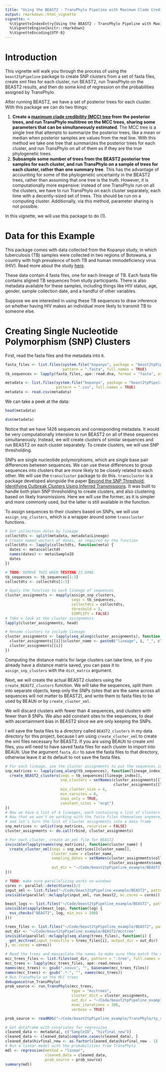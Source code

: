 ```yaml
---
title: "Using the BEAST2 - TransPhylo Pipeline with Maximum Clade Credibility Trees"
output: rmarkdown::html_vignette
vignette: >
  %\VignetteIndexEntry{Using the BEAST2 - TransPhylo Pipeline with Maximum Clade Credibility Trees}
  %\VignetteEngine{knitr::rmarkdown}
  %\VignetteEncoding{UTF-8}
---
```


# Introduction

This vignette will walk you through the process of using the `beast2tpPipeline` package to create SNP clusters
from a set of fasta files, create xml files for each cluster, run BEAST2, run TransPhylo on the BEAST2 results,
and then do some kind of regression on the probabilities assigned by TransPhylo.

After running BEAST2, we have a set of posterior trees for each cluster. With this package we can do two things:

1. **Create a [maximum clade credibility (MCC) tree](https://en.wikipedia.org/wiki/Maximum_clade_credibility_tree#:~:text=A%20maximum%20clade%20credibility%20tree,of%20the%20sampled%20posterior%20trees.0)
from the posterior trees, and run TransPhylo multitree on the MCC trees, sharing some parameters that can be
simultaneously estimated**. The MCC tree is a single tree that attempts to summarize the posterior trees, like a
mean or median when posterior samples are values from the real line. With this method we take one tree that
summarizes the posterior trees for each cluster, and run TransPhylo on all of them as if they are the true 
phylogenetic trees.
2. **Subsample some number of trees from the BEAST2 posterior tree samples for each cluster, and run TransPhylo
on a sample of trees for each cluster, rather than one summary tree**. This has the advantage of accounting for
some of the phylogenetic uncertainty in the BEAST2 trees, rather than assuming that one tree is the truth. 
However, it is computationally more expensive: instead of one TransPhylo run on all the clusters, we have to
run TransPhylo on each cluster separately, each time with a decently-sized set of trees. This should be run
on a computing cluster. Additionally, via this method, parameter sharing is not possible.

In this vignette, we will use this package to do (1).

# Data for this Example

This package comes with data collected from the Kopanyo study, in which tuberculosis (TB) samples were collected
in two regions of Botswana, a country with high prevalence of both TB and human immodeficiency virus (HIV). Read
more about the study [here](https://bmjopen.bmj.com/content/6/5/e010046).

These data contain 4 fasta files, one for each lineage of TB. Each fasta file contains aligned TB sequences from
study participants. There is also metadata available for these samples, including things like HIV status, age,
gender, sample collection date, and a handful of other variables.

Suppose we are interested in using these TB sequences to draw inference on whether having HIV makes an individual
more likely to transmit TB to someone else.

# Creating Single Nucleotide Polymorphism (SNP) Clusters

First, read the fasta files and the metadata into `R`.

```r
fasta_files <- list.files(system.file("kopanyo", package = "beast2tpPipeline"),
                          pattern = ".fasta", full.names = TRUE)
tb_sequences <- lapply(fasta_files, ape::read.dna, format = "fasta", as.character = TRUE)

metadata <- list.files(system.file("kopanyo", package = "beast2tpPipeline"),
                       pattern = ".csv", full.names = TRUE)
metadata <- read.csv(metadata)
``` 

We can take a peek at the data:

```r
head(metadata)

dim(metadata)
```

Notice that we have 1426 sequences and corresponding metadata. It would be very computationally intensive to run BEAST2 on all of these sequences
simultaneously. Instead, we will create clusters of similar sequences and run BEAST2 on each cluster separately. To create clusters, we will use 
SNP thresholding.

SNPs are single nucleotide polymorphisms, which are single base pair differences between sequences. We can use these differences to group sequences
into clusters that are more likely to be closely related to each other. We will use the `transcluster` package to do this. `transcluster` is a package
developed alongside the paper [Beyond the SNP Threshold: Identifying Outbreak Clusters Using Inferred Transmissions](https://academic.oup.com/mbe/article/36/3/587/5300248).
It was built to handle both plain SNP thresholding to create clusters, and also clustering based on likely transmissions. Here we will use the former,
as it is simpler and more commonly used, but the latter is still available in the function.

To assign sequences to their clusters based on SNPs, we will use `assign_snp_clusters`, which is a wrapper around some `transcluster` functions.

```r
# Get collection dates by lineage
collectdts <- split(metadata, metadata$Lineage)
# Create named vectors of dates, as required by the function
collectdts <- lapply(collectdts, function(meta) {
  dates <- meta$collectdt
  names(dates) <- meta$SampleID
  dates
})

# TODO: REMOVE THIS WHEN TESTING IS DONE.
tb_sequences <- tb_sequences[1:3]
collectdts <- collectdts[1:3]

# Apply the function to each lineage of sequences
cluster_assignments <- mapply(assign_snp_clusters,
                              seqs = tb_sequences,
                              collectdts = collectdts,
                              threshold = 5,
                              SIMPLIFY = FALSE)
# Take a look at the cluster assignments
lapply(cluster_assignments, head)

# Rename clusters to include lineage
cluster_assignments <- lapply(seq_along(cluster_assignments), function(i) {
  cluster_assignments[[i]]$cluster_name <- paste0("lineage", i, "_", cluster_assignments[[i]]$cluster_name)
  cluster_assignments[[i]]
})
```

Computing the distance matrix for large clusters can take time, so if you already have a distance matrix
saved, you can pass it to `assign_snp_clusters` with the `dist_matrix` argument.

Next, we will create the actual BEAST2 clusters using the `create_BEAST2_clusters` function. We will take
the sequences, split them into separate objects, keep only the SNPs (sites that are the same
across all sequences will not matter to BEAST2), and write them to fasta files to be used by BEAUti or
by `create_cluster_xml`.

We will discard clusters with fewer than 4 sequences, and clusters with fewer than 8 SNPs. We also add
constant sites to the sequences, to deal with ascertainment bias in BEAST2 since we are only keeping
the SNPs.

I will save the fasta files to a directory called `BEAST2_clusters` in my data directory for this project,
because I am using `create_cluster_xml` to create the xml files necessary for BEAST2. If you are
using BEAUti to create xml files, you will need to have saved fasta files for each cluster to import into
BEAUti. Use the argument `fasta_dir` to save the fasta files to that directory, otherwise leave it at its
default to not save the fasta files.


```r
# For each lineage, use the cluster assignments to put the sequences into clusters
snp_matrices <- lapply(seq_along(tb_sequences), function(lineage_index) {
  create_BEAST2_clusters(seqs = tb_sequences[[lineage_index]],
                         snp_clusters = setNames(cluster_assignments[[lineage_index]]$cluster_name,
                                                 cluster_assignments[[lineage_index]]$sample_id),
                         min_cluster_size = 4,
                         min_varsites = 8,
                         snps_only = TRUE,
                         constant_sites = "acgt")
})
# Now we have a list of 4 lineages, each containing a list of clusters (data frames) within that lineage
# Now that we won't be working with the fasta files themselves anymore, let's turn this list of lists into a list,
# and let's turn the list of cluster assignments into a data frame
snp_matrices <- unlist(snp_matrices, recursive = FALSE)
cluster_assignments <- do.call(rbind, cluster_assignments)
``` 

```r
# For each cluster, create an xml file for BEAST2
invisible(lapply(names(snp_matrices), function(cluster_name) {
  create_cluster_xml(seqs = snp_matrices[[cluster_name]],
                     cluster_name = cluster_name,
                     sampling_dates = setNames(cluster_assignments$collectdt[cluster_assignments$cluster_name == cluster_name],
                                               cluster_assignments$sample_id[cluster_assignments$cluster_name == cluster_name]),
                     out_dir = "~/Code/beast2tpPipeline_example/BEAST2")
}))

```

```r
# TODO: make sure parallelizing works on windows
cores <- parallel::detectCores()/2
input_xml <- list.files("~/Code/beast2tpPipeline_example/BEAST2", pattern = "\\.xml", full.names = TRUE)
invisible(parallel::mclapply(input_xml, run_beast2, mc.cores = cores))
```

```r
beast_logs <- list.files("~/Code/beast2tpPipeline_example/BEAST2", pattern = "\\.log", full.names = TRUE)
invisible(sapply(beast_logs, function(log) {
  ess_checks("BEAST2", log, min_ess = 200)
}))
```

```r
trees_files <- list.files("~/Code/beast2tpPipeline_example/BEAST2", pattern = ".trees", full.names = TRUE)
out_dir <- "~/Code/beast2tpPipeline_example/BEAST2/mcctree"
invisible(parallel::mclapply(seq_along(trees_files), function(i) {
  get_mcctree(input_treesfile = trees_files[i], output_dir = out_dir)
}, mc.cores = cores))
```

```r
# Read the trees and manipulate the names to make sure they match the names in cluster_assignments
mcc_trees_files <- list.files(out_dir, pattern = ".tree", full.names = TRUE)
mcc_trees <- lapply(mcc_trees_files, ape::read.nexus)
names(mcc_trees) <- gsub(".nexus", "", basename(mcc_trees_files))
names(mcc_trees) <- gsub(".*-", "", names(mcc_trees))
# Run TransPhylo on the MCC trees
debugonce(run_TransPhylo)
prob_source <- run_TransPhylo(mcc_trees,
                              type = "mcctrees",
                              cluster_dict = cluster_assignments,
                              out_dir = "~/Code/beast2tpPipeline_example/TransPhylo",
                              mcmc_iterations = 100,
                              verbose = TRUE)
```

```r
prob_source <- readRDS("~/Code/beast2tpPipeline_example/TransPhylo/tp_res_prob_source.rds")
```

```r
# Get dataframe with covariates for regression
cleaned_data <- metadata[, c("SampleID", "hivfinal_new")]
cleaned_data <- cleaned_data[complete.cases(cleaned_data), ]
cleaned_data$hivfinal_new <- as.factor(cleaned_data$hivfinal_new - 1)
# Run a linear model with the probabilities from TransPhylo
mdl <- regression(method = "linear",
                  cleaned_data = cleaned_data,
                  prob_source = prob_source)
summary(mdl)
```